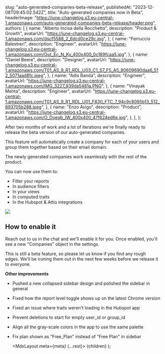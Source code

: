 
  slug: "auto-generated-companies-beta-release",
  publishedAt: "2023-12-08T09:45:02.542Z",
  title: "Auto-generated companies now in Beta",
  headerImage:
    "https://june-changelog.s3.eu-central-1.amazonaws.com/auto-generated-companies-beta-release/header.png",
  authors: [
    {
      name: "Alberto Incisa della Rocchetta",
      description: "Product & Growth",
      avatarUrl: "https://june-changelog.s3.eu-central-1.amazonaws.com/dscf5588_2_6dcd0ce29c.jpg",
    },
    {
      name: "Ferruccio Balestreri",
      description: "Engineer",
      avatarUrl:
        "https://june-changelog.s3.eu-central-1.amazonaws.com/Gut_Ec_N_Ky_400x400_0c189fcaa5.jpg",
    },
    {
      name: "Daniel Beere",
      description: "Designer",
      avatarUrl:
        "https://june-changelog.s3.eu-central-1.amazonaws.com/T01_AS_9_R1_RDL_U03_C1_S7_F5_A5_90609690daa6_512_5071aad8fc.jpeg",
    },
    {
      name: "Adis Banda",
      description: "Engineer",
      avatarUrl: "https://june-changelog.s3.eu-central-1.amazonaws.com/IMG_3227_939da5481a.PNG",
    },
    {
      name: "Vinayak Mehta",
      description: "Engineer",
      avatarUrl:
        "https://june-changelog.s3.eu-central-1.amazonaws.com/T01_AS_9_R1_RDL_U01_F830_FTC_7_94c9c8095b13_512_893705b288.jpeg",
    },
    {
      name: "Enzo Avigo",
      description: "Product",
      avatarUrl:
        "https://june-changelog.s3.eu-central-1.amazonaws.com/O_Doeqb_IW_400x400_47f624ed6e.jpg",
    },
  ],
};

After two months of work and a lot of iterations we're finally ready to release the beta version of our auto-generated companies.

This feature will automatically create a company for each of your users and group them together based on their email domain.

The newly generated companies work seamlessly with the rest of the product.

You can now use them to:

- Filter your reports
- In audience filters
- In your views
- In computed traits
- In the Hubspot & Attio integrations

![](https://june-changelog.s3.eu-central-1.amazonaws.com/auto-generated-companies-beta-release/how-to-enable.png)

## How to enable it

Reach out to us in the chat and we'll enable it for you. Once enabled, you'll see a new "Companies" object in the settings.

This is still a beta feature, so please let us know if you find any rough edges. We'll be ironing them out in the next few weeks before we release it to everyone.

**Other improvements**

- Pushed a new collapsed sidebar design and polished the sidebar in general
- Fixed how the report level toggle shows up on the latest Chrome version
- Fixed an issue where traits weren't loading in the Hubspot app
- Prevent deletions to start for empty user_id or group_id
- Align all the gray-scale colors in the app to use the same palette
- Fix plan shown as "Free_Plan" instead of "Free Plan" in sidebar

  <MdxLayout meta={meta} {...rest}>
    {children}
  </MdxLayout>
);
